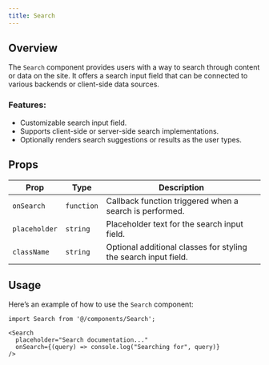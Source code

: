 ```yaml
---
title: Search 
---
```


## Overview

The `Search` component provides users with a way to search through content or data on the site. It offers a search input field that can be connected to various backends or client-side data sources.

### Features:
- Customizable search input field.
- Supports client-side or server-side search implementations.
- Optionally renders search suggestions or results as the user types.

## Props

| Prop        | Type       | Description                                                         |
| ----------- | ---------- | ------------------------------------------------------------------- |
| `onSearch`  | `function` | Callback function triggered when a search is performed.              |
| `placeholder`| `string`  | Placeholder text for the search input field.                         |
| `className` | `string`   | Optional additional classes for styling the search input field.      |

## Usage

Here’s an example of how to use the `Search` component:

```tsx
import Search from '@/components/Search';

<Search
  placeholder="Search documentation..."
  onSearch={(query) => console.log("Searching for", query)}
/>